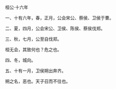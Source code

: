 

桓公·十六年

一、十有六年，春，正月，公会宋公、蔡侯、卫侯于曹。

二、夏，四月，公会宋公、卫侯、陈侯、蔡侯伐郑。

三、秋，七月，公至自伐郑。

桓无会，其致何也？危之也。

四、冬，城向。

五、十有一月，卫侯朔出奔齐。

朔之名，恶也。天子召而不往也。

